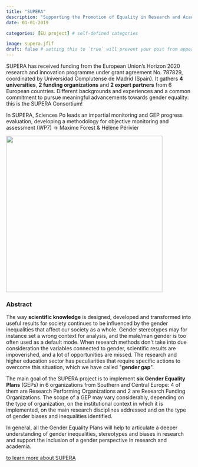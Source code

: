 ```yaml
---
title: "SUPERA"
description: "Supporting the Promotion of Equality in Research and Academia"
date: 01-01-2019

categories: [EU project] # self-defined categories

image: supera.jfif
draft: false # setting this to `true` will prevent your post from appearing on your listing page until you're ready!
---
```


SUPERA has received funding from the European Union's Horizon 2020 research and innovation programme under grant agreement No. 787829, coordinated by Universidad Complutense de Madrid (Spain). It gathers **4 universities**, **2 funding organizations** and **2 expert partners** from 6 European countries. Different backgrounds and experiences and a common commitment to pursue meaningful advancements towards gender equality: this is the SUPERA Consortium!

In SUPERA, Sciences Po leads an impartial monitoring and GEP progress evaluation, developing a methodology for objective monitoring and assessment (WP7) -\> Maxime Forest & Hélène Périvier

[![](images/paste-627E9E3F.png){fig-align="center" width="424"}](https://www.superaproject.eu/)

### Abstract

The way **scientific knowledge** is designed, developed and transformed into useful results for society continues to be influenced by the gender inequalities that affect our society as a whole. Gender stereotypes may for instance set a wrong context for analysis, and the male/man gender is too often used as a default mode. When research methods don\'t take into due consideration the variables connected to gender, scientific results are impoverished, and a lot of opportunities are missed. The research and higher education sector has peculiarities that require specific actions to overcome this situation, which we have called \"**gender gap**\".

The main goal of the SUPERA project is to implement **six Gender Equality Plans** (GEPs) in 6 organizations from Southern and Central Europe: 4 of them are Research Performing Organizations and 2 are Research Funding Organizations. The scope of a GEP may vary considerably, depending on the type of organization, on the institutional context in which it is implemented, on the main research disciplines addressed and on the type of gender biases and inequalities identified.

In general, all the Gender Equality Plans will help to articulate a deeper understanding of gender inequalities, stereotypes and biases in research and support the inclusion of a gender perspective in research and academia.

[to learn more about SUPERA](https://www.superaproject.eu/what/)
